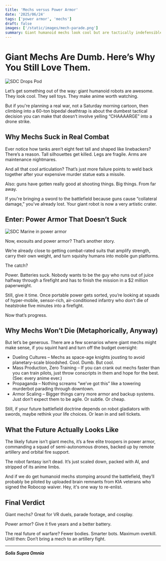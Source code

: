 ```yaml
---
title: 'Mechs versus Power Armor'
date: '2025/06/24'
tags: ['power armor', 'mechs']
draft: false
images: ['/static/images/mech-parade.png']
summary: Giant humanoid mechs look cool but are tactically indefensible; tall, fragile, and maintenance-heavy, they make easy targets in an age of long-range precision fire. Tanks and drones outperform them in durability, cost, and stealth. Instead, the near future lies with power armor and mixed human-AI teams; elite soldiers in exoskeletons commanding semi-autonomous drones, backed by remote fire support.
---
```


# Giant Mechs Are Dumb. Here’s Why You Still Love Them.

<div className="my-6 flex justify-center">
  <img
    src="/static/images/mech-parade.png"
    alt="SDC Drops Pod"
    className="w-full rounded shadow-lg"
  />
</div>

Let’s get something out of the way: giant humanoid robots are awesome. They look cool. They sell toys. They make anime worth watching.

But if you're planning a real war, not a Saturday morning cartoon, then climbing into a 60-ton bipedal deathtrap is about the dumbest tactical decision you can make that doesn’t involve yelling “CHAAAARGE” into a drone strike.

## Why Mechs Suck in Real Combat

Ever notice how tanks aren’t eight feet tall and shaped like linebackers? There’s a reason. Tall silhouettes get killed. Legs are fragile. Arms are maintenance nightmares.

And all that cool articulation? That’s just more failure points to weld back together after your expensive murder statue eats a missile.

Also: guns have gotten really good at shooting things. Big things. From far away.

If you're bringing a sword to the battlefield because guns cause “collateral damage,” you’ve already lost. Your giant robot is now a very artistic crater.

## Enter: Power Armor That Doesn’t Suck

<div className="my-6 flex justify-center">
  <img
    src="/static/images/power-armor-marine.png"
    alt="SDC Marine in power armor"
    className="w-full rounded shadow-lg"
  />
</div>

Now, exosuits and power armor? That’s another story.

We’re already close to getting combat-rated suits that amplify strength, carry their own weight, and turn squishy humans into mobile gun platforms.

The catch?

Power. Batteries suck. Nobody wants to be the guy who runs out of juice halfway through a firefight and has to finish the mission in a $2 million paperweight.

Still, give it time. Once portable power gets sorted, you’re looking at squads of hyper-mobile, sensor-rich, air-conditioned infantry who don’t die of heatstroke five minutes into a firefight.

Now that’s progress.

## Why Mechs Won’t Die (Metaphorically, Anyway)

But let’s be generous. There are a few scenarios where giant mechs might make sense, if you squint hard and turn off the budget oversight:

- Dueling Cultures – Mechs as space-age knights jousting to avoid planetary-scale bloodshed. Cool. Dumb. But cool.
- Mass Production, Zero Training – If you can crank out mechs faster than you can train pilots, just throw conscripts in them and hope for the best. (See: every anime ever.)
- Propaganda – Nothing screams “we’ve got this” like a towering murderbot parading through downtown.
- Armor Scaling – Bigger things carry more armor and backup systems. Just don’t expect them to be agile. Or subtle. Or cheap.

Still, if your future battlefield doctrine depends on robot gladiators with swords, maybe rethink your life choices. Or lean in and sell tickets.

## What the Future Actually Looks Like

The likely future isn’t giant mechs, it’s a few elite troopers in power armor, commanding a squad of semi-autonomous drones, backed up by remote artillery and orbital fire support.

The robot fantasy isn’t dead. It’s just scaled down, packed with AI, and stripped of its anime limbs.

And if we do get humanoid mechs stomping around the battlefield, they’ll probably be piloted by uploaded brain remnants from KIA veterans who signed the Robocop waiver. Hey, it's one way to re-enlist.

## Final Verdict

Giant mechs? Great for VR duels, parade footage, and cosplay.

Power armor? Give it five years and a better battery.

The real future of warfare? Fewer bodies. Smarter bots. Maximum overkill.
Until then: Don’t bring a mech to an artillery fight.

---

**_Solis Supra Omnia_**
